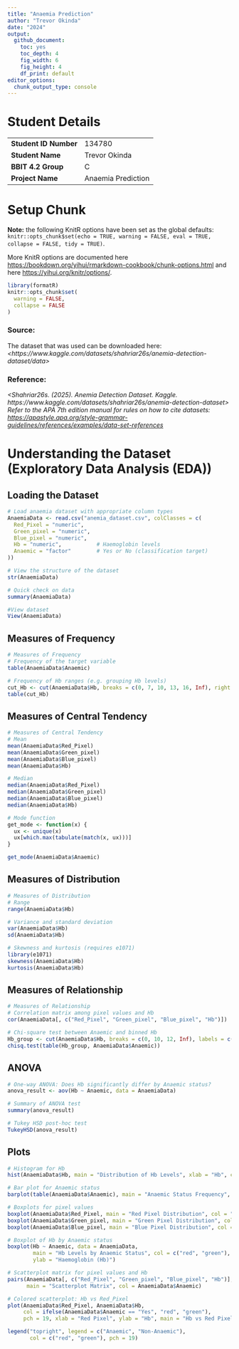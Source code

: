 ```yaml
---
title: "Anaemia Prediction"
author: "Trevor Okinda"
date: "2024"
output:
  github_document: 
    toc: yes
    toc_depth: 4
    fig_width: 6
    fig_height: 4
    df_print: default
editor_options:
  chunk_output_type: console
---
```


# Student Details

|                                              |     |
|----------------------------------------------|-----|
| **Student ID Number**                        | 134780 |
| **Student Name**                             | Trevor Okinda |
| **BBIT 4.2 Group**                           | C |
| **Project Name**                             | Anaemia Prediction |

# Setup Chunk

**Note:** the following KnitR options have been set as the global defaults: <BR> `knitr::opts_chunk$set(echo = TRUE, warning = FALSE, eval = TRUE, collapse = FALSE, tidy = TRUE)`.

More KnitR options are documented here <https://bookdown.org/yihui/rmarkdown-cookbook/chunk-options.html> and here <https://yihui.org/knitr/options/>.

```r
library(formatR)
knitr::opts_chunk$set(
  warning = FALSE,
  collapse = FALSE
)
```

### Source: 

The dataset that was used can be downloaded here: *\<https://www.kaggle.com/datasets/shahriar26s/anemia-detection-dataset/data\>*

### Reference:

*\<Shahriar26s. (2025). Anemia Detection Dataset. Kaggle. https://www.kaggle.com/datasets/shahriar26s/anemia-detection-dataset\>\
Refer to the APA 7th edition manual for rules on how to cite datasets: <https://apastyle.apa.org/style-grammar-guidelines/references/examples/data-set-references>*

# Understanding the Dataset (Exploratory Data Analysis (EDA))

## Loading the Dataset
```r
# Load anaemia dataset with appropriate column types
AnaemiaData <- read.csv("anemia_dataset.csv", colClasses = c(
  Red_Pixel = "numeric",
  Green_pixel = "numeric",
  Blue_pixel = "numeric",
  Hb = "numeric",           # Haemoglobin levels
  Anaemic = "factor"        # Yes or No (classification target)
))

# View the structure of the dataset
str(AnaemiaData)

# Quick check on data
summary(AnaemiaData)

#View dataset
View(AnaemiaData)
```

## Measures of Frequency
```r
# Measures of Frequency
# Frequency of the target variable
table(AnaemiaData$Anaemic)

# Frequency of Hb ranges (e.g. grouping Hb levels)
cut_Hb <- cut(AnaemiaData$Hb, breaks = c(0, 7, 10, 13, 16, Inf), right = FALSE)
table(cut_Hb)

```

## Measures of Central Tendency
```r
# Measures of Central Tendency
# Mean
mean(AnaemiaData$Red_Pixel)
mean(AnaemiaData$Green_pixel)
mean(AnaemiaData$Blue_pixel)
mean(AnaemiaData$Hb)

# Median
median(AnaemiaData$Red_Pixel)
median(AnaemiaData$Green_pixel)
median(AnaemiaData$Blue_pixel)
median(AnaemiaData$Hb)

# Mode function
get_mode <- function(x) {
  ux <- unique(x)
  ux[which.max(tabulate(match(x, ux)))]
}

get_mode(AnaemiaData$Anaemic)
```

## Measures of Distribution
```r
# Measures of Distribution
# Range
range(AnaemiaData$Hb)

# Variance and standard deviation
var(AnaemiaData$Hb)
sd(AnaemiaData$Hb)

# Skewness and kurtosis (requires e1071)
library(e1071)
skewness(AnaemiaData$Hb)
kurtosis(AnaemiaData$Hb)

```

## Measures of Relationship
```r
# Measures of Relationship
# Correlation matrix among pixel values and Hb
cor(AnaemiaData[, c("Red_Pixel", "Green_pixel", "Blue_pixel", "Hb")])

# Chi-square test between Anaemic and binned Hb
Hb_group <- cut(AnaemiaData$Hb, breaks = c(0, 10, 12, Inf), labels = c("Low", "Medium", "High"))
chisq.test(table(Hb_group, AnaemiaData$Anaemic))
```

## ANOVA
```r
# One-way ANOVA: Does Hb significantly differ by Anaemic status?
anova_result <- aov(Hb ~ Anaemic, data = AnaemiaData)

# Summary of ANOVA test
summary(anova_result)

# Tukey HSD post-hoc test
TukeyHSD(anova_result)
```

## Plots
```r
# Histogram for Hb
hist(AnaemiaData$Hb, main = "Distribution of Hb Levels", xlab = "Hb", col = "skyblue", border = "white")

# Bar plot for Anaemic status
barplot(table(AnaemiaData$Anaemic), main = "Anaemic Status Frequency", col = c("red", "green"), ylab = "Count")

# Boxplots for pixel values
boxplot(AnaemiaData$Red_Pixel, main = "Red Pixel Distribution", col = "tomato")
boxplot(AnaemiaData$Green_pixel, main = "Green Pixel Distribution", col = "lightgreen")
boxplot(AnaemiaData$Blue_pixel, main = "Blue Pixel Distribution", col = "lightblue")

# Boxplot of Hb by Anaemic status
boxplot(Hb ~ Anaemic, data = AnaemiaData,
        main = "Hb Levels by Anaemic Status", col = c("red", "green"),
        ylab = "Haemoglobin (Hb)")

# Scatterplot matrix for pixel values and Hb
pairs(AnaemiaData[, c("Red_Pixel", "Green_pixel", "Blue_pixel", "Hb")],
      main = "Scatterplot Matrix", col = AnaemiaData$Anaemic)

# Colored scatterplot: Hb vs Red_Pixel
plot(AnaemiaData$Red_Pixel, AnaemiaData$Hb,
     col = ifelse(AnaemiaData$Anaemic == "Yes", "red", "green"),
     pch = 19, xlab = "Red Pixel", ylab = "Hb", main = "Hb vs Red Pixel")

legend("topright", legend = c("Anaemic", "Non-Anaemic"),
       col = c("red", "green"), pch = 19)

```

